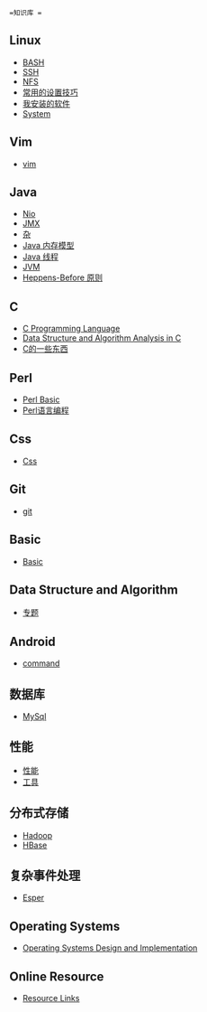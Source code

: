  =知识库 =
==Linux==
* [[linux/bash|BASH]]
* [[linux/ssh|SSH]]
* [[linux/nfs|NFS]]
* [[linux/frq|常用的设置技巧 ]]
* [[linux/software|我安装的软件 ]]
* [[linux/system|System]]
==Vim==
* [[vim/vim|vim]]
==Java==
* [[java/nio|Nio]]
* [[java/jmx|JMX ]]
* [[java/frq|杂 ]]
* [[java/jmm|Java 内存模型 ]]
* [[java/thread|Java 线程 ]]
* [[java/jvm|JVM]]
* [[java/happens-before|Heppens-Before 原则]]
==C ==
* [[c/cpl|C Programming Language]]
* [[c/dsaac|Data Structure and Algorithm Analysis in C]]
* [[c/cfrq|C的一些东西 ]]
==Perl ==
* [[perl/basic|Perl Basic]]
* [[perl/perl_programming|Perl语言编程]]
==Css==
* [[css/css|Css]]
==Git==
* [[git/git|git]]
==Basic==
* [[basic/basic|Basic]]
==Data Structure and Algorithm==
* [[dsa/topics|专题 ]]
==Android==
* [[android/command|command]]
==数据库 ==
* [[mysql/mysql|MySql]]
==性能==
* [[performance/performance|性能 ]]
* [[performance/tools|工具 ]]
==分布式存储 ==
* [[d_s/hadoop|Hadoop ]]
* [[d_s/hbase|HBase ]]
==复杂事件处理 ==
* [[cep/esper|Esper ]]
==Operating Systems ==
* [[operating_systems/osdai|Operating Systems Design and Implementation]]
==Online Resource ==
* [[resource/links|Resource Links]]
 

